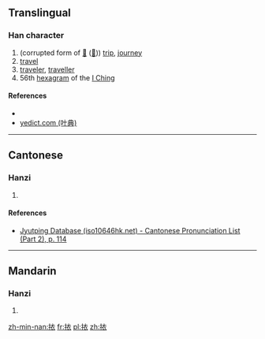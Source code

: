 ==Translingual==

===Han character===
{{Han char|rn=64|rad=手|as=06|sn=9|four=50032|canj=QYHV|ids=⿰扌衣}}

# (corrupted form of [[𢬜]] ([[旅]])) [[trip]], [[journey]]
# [[travel]]
# [[traveler]], [[traveller]]
# 56th [[hexagram]] of the [[I Ching]]

====References====
* {{Han ref|kx=0431.080|dkj=12065|hdz=31875.040|uh=6314|ud=25364|bh=CEE2|bd=52962}}
*[http://yedict.com/htm/63/6314.htm yedict.com (叶典)]

----

==Cantonese==

===Hanzi===
{{yue-hanzi|jyut=[[leoi5]]|y=leui5}}

# {{defn|lang=yue|sort=手06}}

====References====
*[http://www.iso10646hk.net/jp/document/download.jsp Jyutping Database (iso10646hk.net) - Cantonese Pronunciation List (Part 2), p. 114]

----

==Mandarin==

===Hanzi===
{{cmn-hanzi|pin=[[lǚ]] ([[lü3]])|wg=lü<sup>3</sup>}}

# {{defn|lang=cmn|sort=手06}}

[[zh-min-nan:挔]]
[[fr:挔]]
[[pl:挔]]
[[zh:挔]]